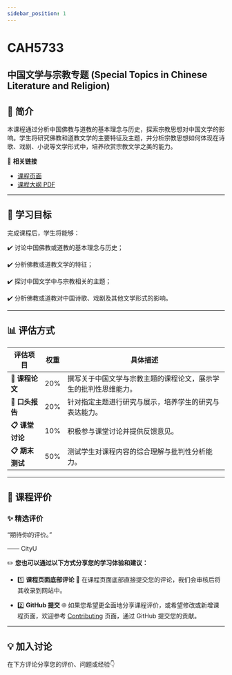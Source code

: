 ```yaml
---
sidebar_position: 1
---
```


# CAH5733
## 中国文学与宗教专题 (Special Topics in Chinese Literature and Religion)

## **📘 简介**
本课程通过分析中国佛教与道教的基本理念与历史，探索宗教思想对中国文学的影响。学生将研究佛教和道教文学的主要特征及主题，并分析宗教思想如何体现在诗歌、戏剧、小说等文学形式中，培养欣赏宗教文学之美的能力。

🔗 **相关链接**
- [课程页面](https://www.cityu.edu.hk/catalogue/pg/202425/course/CAH5733.htm)
- [课程大纲 PDF](https://www.cityu.edu.hk/catalogue/pg/202425/course/CAH5733.pdf)

---

## **🎯 学习目标**

完成课程后，学生将能够：

✔️ 讨论中国佛教或道教的基本理念与历史；

✔️ 分析佛教或道教文学的特征；

✔️ 探讨中国文学中与宗教相关的主题；

✔️ 分析佛教或道教对中国诗歌、戏剧及其他文学形式的影响。

---

## **📊 评估方式**

| **评估项目**            | **权重** | **具体描述**                                                                                       |
|------------------------|---------|---------------------------------------------------------------------------------------------------|
| **📂 课程论文**         | 20%     | 撰写关于中国文学与宗教主题的课程论文，展示学生的批判性思维能力。                                           |
| **📂 口头报告**         | 20%     | 针对指定主题进行研究与展示，培养学生的研究与表达能力。                                                  |
| **📋 课堂讨论**         | 10%     | 积极参与课堂讨论并提供反馈意见。                                                                     |
| **📋 期末测试**         | 50%     | 测试学生对课程内容的综合理解与批判性分析能力。                                                         |

---

## **💬 课程评价**

### ✨ **精选评价**
<div className={commentStyles.commentBox}>
    <p className={commentStyles.commentText}>
        “期待你的评价。”
    </p>
    <p className={commentStyles.commentAuthor}>—— CityU</p>
</div>

✏️ **您也可以通过以下方式分享您的学习体验和建议：**

- 1️⃣ **课程页面底部评论**
💬 在课程页面底部直接提交您的评论，我们会审核后将其收录到网站中。

- 2️⃣ **GitHub 提交**
🌐 如果您希望更全面地分享课程评价，或希望修改或新增课程页面，欢迎参考 [Contributing](/contributing) 页面，通过 GitHub 提交您的贡献。

---

## **💡 加入讨论**

在下方评论分享您的评价、问题或经验👇
<Utterances />
